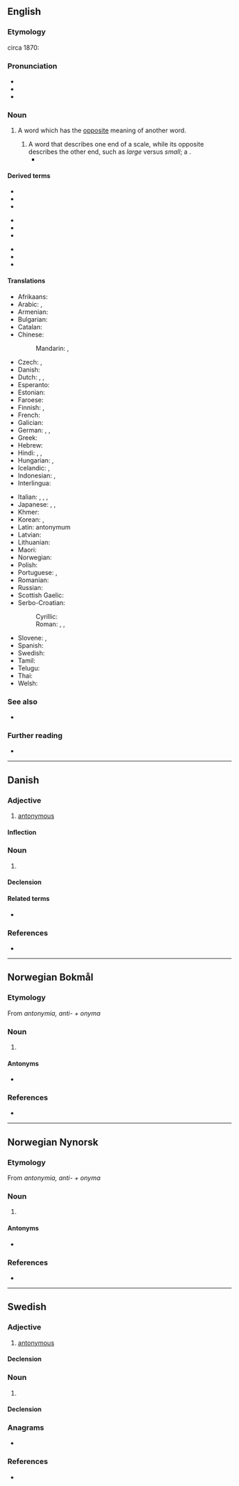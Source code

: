 {{also|Antonym}}
==English==
{{wikipedia}}

===Etymology===
circa 1870: {{confix|ant|onym|lang=en}}

===Pronunciation===
* {{enPR|ǎnt′ənĭm'}}
* {{IPA|/ˈæntəˌnɪm/|lang=en}}
* {{audio|en-us-antonym.ogg|Audio (US)|lang=en}}

===Noun===
{{en-noun}}

# {{lb|en|semantics}} A word which has the [[opposite]] meaning of another word.
#: {{ant|en|synonym}}
#: {{ux|en|“rich” is an '''antonym''' of “poor”; “full” is an '''antonym''' of “empty”}}
## A word that describes one end of a scale, while its opposite describes the other end, such as ''large'' versus ''small''; a {{l|en|gradable antonym}}.
##* {{quote-book|2005|Andrew John Merrison, Aileen Bloomer, Patrick Griffiths and Christopher J. Hall|Introducing Language in Use|http://www.worldcat.org/title/introducing-language-in-use-a-coursebook/oclc/705997377|111|All four lines of the pattern are required to establish that ''hot'' and ''cold'' are '''antonyms'''. <br/>''The water is hot'' entails ''The water is not cold''. <br/>''The water is cold'' entails ''The water is not hot''.<br/>''The water is not hot'' does not entail ''The water is cold''. <br/>''The water is not cold'' does not entail ''The water is hot''.}}

====Derived terms====
{{rel-top3|Terms derived from ''antonym''}}
* {{l|en|autoantonym}}
* {{l|en|antonymic}}
* {{l|en|antonymous}}
{{rel-mid3}}
* {{l|en|antonymy}}
* {{l|en|binary antonym}}
* {{l|en|complementary antonym}}
{{rel-mid3}}
* {{l|en|gradable antonym}}
* {{l|en|polar antonym}}
* {{l|en|relational antonym}}
{{rel-bottom}}

====Translations====
{{trans-top|word which has the opposite meaning}}
* Afrikaans: {{t|af|teenoorgestelde}}
* Arabic: {{t+|ar|عَكْس|m}}, {{t|ar|نَقِيض|m}}
* Armenian: {{t+|hy|հականիշ|sc=Armn}}
* Bulgarian: {{t+|bg|антони́м|m}}
* Catalan: {{t+|ca|antònim|m}}
* Chinese:
*: Mandarin: {{t+|cmn|反義詞|sc=Hani}}, {{t+|cmn|反义词|tr=fǎnyìcí|sc=Hani}}
* Czech: {{t+|cs|antonymum|n}}, {{t+|cs|opozitum|n}}
* Danish: {{t+|da|antonym|n}}
* Dutch: {{t+|nl|tegendeel|n}}, {{t+|nl|tegengestelde|n}}, {{t+|nl|antoniem|n}}
* Esperanto: {{t|eo|antonimo}}
* Estonian: {{t|et|antonüüm}}
* Faroese: {{t|fo|andheiti|n}}
* Finnish: {{t+|fi|antonyymi}}, {{t+|fi|vastakohta}}
* French: {{t+|fr|antonyme|m}}
* Galician: {{t+|gl|antónimo|m}}
* German: {{t+|de|Antonym|n}}, {{t+|de|Gegenwort|n}}, {{t+|de|Gegensatzwort|n}}
* Greek: {{t+|el|αντώνυμο|n}}
* Hebrew: {{t+|he|הפך|m|tr=héfech|alt=הֶפֶךְ / היפך|sc=Hebr}}
* Hindi: {{t|hi|विपर्याय|m|tr=viparyāy}}, {{t|hi|विपरीतार्थी शब्द|sc=Deva}}, {{t+|hi|विलोम|sc=Deva}}
* Hungarian: {{t+|hu|ellentét}}, {{t+|hu|antonima}}
* Icelandic: {{t+|is|andheiti|n}}, {{t|is|andrætt orð|n}}
* Indonesian: {{t|id|[[lawan kata]]}}, {{t+|id|antonim}}
* Interlingua: {{t|ia|antonymo}}
{{trans-mid}}
* Italian: {{t+|it|antonimo|m}}, {{t+|it|contrario|m}}, {{t+|it|inverso|m}}, {{t+|it|opposto|m}}
* Japanese: {{t+|ja|対義語|tr=たいぎご, taigigo}}, {{t|ja|反意語|tr=はんいご, han'igo}}, {{t|ja|反対語|tr=はんたいご, hantaigo}}
* Khmer: {{t|km|ន័យផ្ទុយ|sc=Khmr|tr=ney ptuy}}
* Korean: {{t+|ko|반대어|tr=bandeaeo}}, {{t+|ko|반의어|tr=banuieo}}
* Latin: antonymum
* Latvian: {{t|lv|antonīms|m}}
* Lithuanian: {{t+|lt|antonìmas|m}}
* Maori: {{t|mi|kupu tauaro}}
* Norwegian: {{t+|no|antonym}}
* Polish: {{t+|pl|antonim|m-in}}
* Portuguese: {{t+|pt|antónimo|m}} {{qualifier|Portugal}}, {{t+|pt|antônimo|m}} {{qualifier|Brazil}}
* Romanian: {{t+|ro|antonim|n}}
* Russian: {{t+|ru|анто́ним|m}}
* Scottish Gaelic: {{t|gd|frith-fhacal|m}}
* Serbo-Croatian:
*: Cyrillic: {{t|sh|антоним|m}}
*: Roman: {{t+|sh|antonim|m}}, {{t|sh|nasuprotnica|f}}, {{t|sh|odveznica|f}}
* Slovene: {{t+|sl|prótipoménka|f}}, {{t+|sl|antoním|m}}
* Spanish: {{t+|es|antónimo|m}}
* Swedish: {{t+|sv|antonym}}
* Tamil: {{t+|ta|எதிர்ச்சொல்|sc=Taml}}
* Telugu: {{t+|te|వ్యతిరేక పదము}}
* Thai: {{t|th|คำตรงกันข้าม|tr=kam dtrong gan kâam|sc=Thai}}
* Welsh: {{t+|cy|gwrthwynebair}}
{{trans-bottom}}

===See also===
* {{l|en|Wiktionary:Semantic relations}}

===Further reading===
* {{projectlink|wikipedia}}

----

==Danish==

===Adjective===
{{da-adj}}

# [[antonymous]]

====Inflection====
{{da-infl-adj}}

===Noun===
{{da-noun|et|er}}

# {{l|en|antonym}}

====Declension====
{{da-noun-infl|et|er}}

====Related terms====
* {{l|da|antonymi}}

===References===
* {{R:Den Danske Ordbog}}

----

==Norwegian Bokmål==
{{wikipedia|lang=no}}

===Etymology===
From {{etyl|grc|nb}} ''antonymia, anti- + onyma''

===Noun===
{{nb-noun-n3}}

# {{l|en|antonym}}

====Antonyms====
* {{l|nb|synonym}}

===References===
* {{R:The Bokmål Dictionary}}

----

==Norwegian Nynorsk==
{{wikipedia|lang=nn}}

===Etymology===
From {{etyl|grc|nn}} ''antonymia, anti- + onyma''

===Noun===
{{nn-noun-n1}}

# {{l|en|antonym}}

====Antonyms====
* {{l|nn|synonym}}

===References===
* {{R:The Nynorsk Dictionary}}

----

==Swedish==

===Adjective===
{{sv-adj|peri}}

# [[antonymous]]

====Declension====
{{sv-adj-peri}}

===Noun===
{{sv-noun|c}}

# {{l|en|antonym}}

====Declension====
{{sv-infl-noun-c-er}}

===Anagrams===
* {{l|sv|anonymt}}

===References===
* {{R:SAOL}}